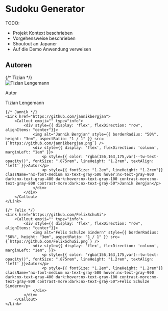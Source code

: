 
# Sudoku Generator

TODO:
 - Projekt Kontext beschrieben
 - Vorgehensweise beschrieben
 - Shoutout an Japaner
 - Auf die Demo Anwendung verweisen

## Autoren
<div class="authors" style={{ display: 'flex', flexDirection: "row", gap: "1rem", flexWrap: "wrap", marginTop: "1rem" }}>
{/* Tizian */}
    <Link href="https://github.com/tizianl">
        <Callout emoji="" type="info">
            <div style={{ display: 'flex', flexDirection: "row", alignItems: "center"}}>
                <img alt="Tizian Lengemann" style={{ borderRadius: "50%", height: "3em", aspectRatio: "1 / 1" }} src={`https://github.com/tizianl.png`} />
                <div style={{ display: 'flex', flexDirection: 'column', marginLeft: "1em" }}>
                    <p style={{ color: "rgba(156,163,175,var(--tw-text-opacity))", fontSize: ".875rem", lineHeight: "1.2rem",textAlign: 'left' }}>Autor</p>
                    <p style={{ fontSize: "1.2em", lineHeight: "1.2rem"}} className="nx-font-medium nx-text-gray-500 hover:nx-text-gray-900 dark:nx-text-gray-400 dark:hover:nx-text-gray-100 contrast-more:nx-text-gray-800 contrast-more:dark:nx-text-gray-50">Tizian Lengemann</p>
                </div>
            </div>
        </Callout>
    </Link>
    
    {/* Jannik */}
    <Link href="https://github.com/jannikbergjan">
        <Callout emoji="" type="info">
            <div style={{ display: 'flex', flexDirection: "row", alignItems: "center"}}>
                <img alt="Jannik Bergjan" style={{ borderRadius: "50%", height: "3em", aspectRatio: "1 / 1" }} src={`https://github.com/jannikbergjan.png`} />
                <div style={{ display: 'flex', flexDirection: 'column', marginLeft: "1em" }}>
                    <p style={{ color: "rgba(156,163,175,var(--tw-text-opacity))", fontSize: ".875rem", lineHeight: "1.2rem", textAlign: 'left' }}>Autor</p>
                    <p style={{ fontSize: "1.2em", lineHeight: "1.2rem"}} className="nx-font-medium nx-text-gray-500 hover:nx-text-gray-900 dark:nx-text-gray-400 dark:hover:nx-text-gray-100 contrast-more:nx-text-gray-800 contrast-more:dark:nx-text-gray-50">Jannik Bergjan</p>
                </div>
            </div>
        </Callout>
    </Link>

    {/* Felix */}
    <Link href="https://github.com/FelixSchuSi">
        <Callout emoji="" type="info">
            <div style={{ display: 'flex', flexDirection: "row", alignItems: "center"}}>
                <img alt="Felix Schulze Sindern" style={{ borderRadius: "50%", height: "3em", aspectRatio: "1 / 1" }} src={`https://github.com/FelixSchuSi.png`} />
                <div style={{ display: 'flex', flexDirection: 'column', marginLeft: "1em", }}>
                    <p style={{ color: "rgba(156,163,175,var(--tw-text-opacity))", fontSize: ".875rem", lineHeight: "1.2rem", textAlign: 'left' }}>Autor</p>
                    <p style={{ fontSize: "1.2em", lineHeight: "1.2rem"}} className="nx-font-medium nx-text-gray-500 hover:nx-text-gray-900 dark:nx-text-gray-400 dark:hover:nx-text-gray-100 contrast-more:nx-text-gray-800 contrast-more:dark:nx-text-gray-50">Felix Schulze Sindern</p>
                </div>
            </div>
        </Callout>
    </Link>
</div>
